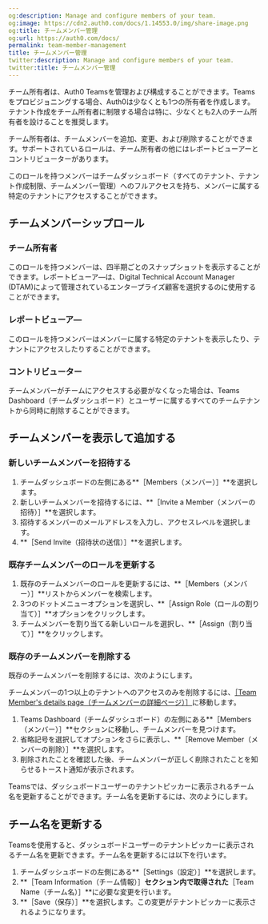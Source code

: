 ```yaml
---
og:description: Manage and configure members of your team.
og:image: https://cdn2.auth0.com/docs/1.14553.0/img/share-image.png
og:title: チームメンバー管理
og:url: https://auth0.com/docs/
permalink: team-member-management
title: チームメンバー管理
twitter:description: Manage and configure members of your team.
twitter:title: チームメンバー管理
---
```


チーム所有者は、Auth0 Teamsを管理および構成することができます。Teamsをプロビジョニングする場合、Auth0は少なくとも1つの所有者を作成します。テナント作成をチーム所有者に制限する場合は特に、少なくとも2人のチーム所有者を設けることを推奨します。

チーム所有者は、チームメンバーを追加、変更、および削除することができます。サポートされているロールは、チーム所有者の他にはレポートビューアーとコントリビューターがあります。

このロールを持つメンバーはチームダッシュボード（すべてのテナント、テナント作成制限、チームメンバー管理）へのフルアクセスを持ち、メンバーに属する特定のテナントにアクセスすることができます。

## チームメンバーシップロール

### チーム所有者

このロールを持つメンバーは、四半期ごとのスナップショットを表示することができます。レポートビューア―は、Digital Technical Account Manager (DTAM)によって管理されているエンタープライズ顧客を選択するのに使用することができます。

### レポートビューア―

このロールを持つメンバーはメンバーに属する特定のテナントを表示したり、テナントにアクセスしたりすることができます。

### コントリビューター

チームメンバーがチームにアクセスする必要がなくなった場合は、Teams Dashboard（チームダッシュボード）とユーザーに属するすべてのチームテナントから同時に削除することができます。

## チームメンバーを表示して追加する

### 新しいチームメンバーを招待する

1. チームダッシュボードの左側にある**［Members（メンバー）］**を選択します。
2. 新しいチームメンバーを招待するには、**［Invite a Member（メンバーの招待）］**を選択します。
3. 招待するメンバーのメールアドレスを入力し、アクセスレベルを選択します。
4. **［Send Invite（招待状の送信）］**を選択します。

### 既存チームメンバーのロールを更新する

1. 既存のチームメンバーのロールを更新するには、**［Members（メンバー）］**リストからメンバーを検索します。
2. 3つのドットメニューオプションを選択し、**［Assign Role（ロールの割り当て）］**オプションをクリックします。
3. チームメンバーを割り当てる新しいロールを選択し、**［Assign（割り当て）］**をクリックします。

### 既存のチームメンバーを削除する



既存のチームメンバーを削除するには、次のようにします。

チームメンバーの1つ以上のテナントへのアクセスのみを削除するには、[［Team Member's details page（チームメンバーの詳細ページ）］](/auth0-teams/tenant-member-management)に移動します。

1. Teams Dashboard（チームダッシュボード）の左側にある**［Members（メンバー）］**セクションに移動し、チームメンバーを見つけます。
2. 省略記号を選択してオプションをさらに表示し、**［Remove Member（メンバーの削除）］**を選択します。
3. 削除されたことを確認した後、チームメンバーが正しく削除されたことを知らせるトースト通知が表示されます。

Teamsでは、ダッシュボードユーザーのテナントピッカーに表示されるチーム名を更新することができます。チーム名を更新するには、次のようにします。

## チーム名を更新する

Teamsを使用すると、ダッシュボードユーザーのテナントピッカーに表示されるチーム名を更新できます。チーム名を更新するには以下を行います。

1. チームダッシュボードの左側にある**［Settings（設定）］**を選択します。
2. **［Team Information（チーム情報）］**セクション内で取得された**［Team Name（チーム名）］**に必要な変更を行います。
3. **［Save（保存）］**を選択します。この変更がテナントピッカーに表示されるようになります。